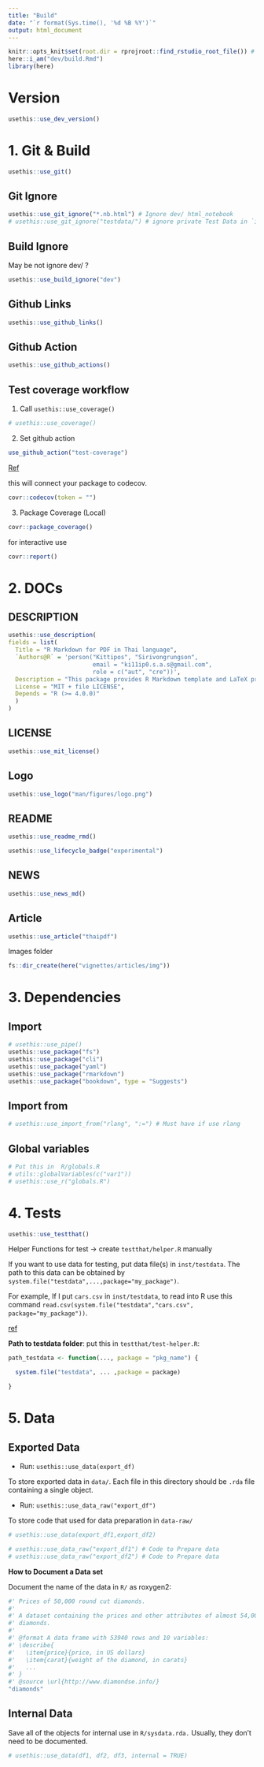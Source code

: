 ```yaml
---
title: "Build"
date: "`r format(Sys.time(), '%d %B %Y')`"
output: html_document
---
```


```r
knitr::opts_knit$set(root.dir = rprojroot::find_rstudio_root_file()) # Set WD to Root
here::i_am("dev/build.Rmd")
library(here)
```

# Version

```r
usethis::use_dev_version()
```


# 1. Git & Build

```r
usethis::use_git()
```

## Git Ignore

```r
usethis::use_git_ignore("*.nb.html") # Ignore dev/ html_notebook
# usethis::use_git_ignore("testdata/") # ignore private Test Data in `inst/testdata`
```
## Build Ignore

May be not ignore dev/ ?

```r
usethis::use_build_ignore("dev")
```

## Github Links

```r
usethis::use_github_links()
```
## Github Action

```r
usethis::use_github_actions()
```


## Test coverage workflow

1. Call `usethis::use_coverage()`

```r
# usethis::use_coverage()
```

2. Set github action

```r
use_github_action("test-coverage")
```

[Ref](https://github.com/r-lib/actions/tree/v1/examples#test-coverage-workflow)

this will connect your package to codecov.

```r
covr::codecov(token = "")
```


3. Package Coverage (Local)

```r
covr::package_coverage()
```

for interactive use

```r
covr::report()
```





# 2. DOCs


## DESCRIPTION

```r
usethis::use_description(
fields = list(
  Title = "R Markdown for PDF in Thai language",
  `Authors@R` = 'person("Kittipos", "Sirivongrungson", 
                        email = "ki11ip0.s.a.s@gmail.com", 
                        role = c("aut", "cre"))',
  Description = "This package provides R Markdown template and LaTeX preamble which is necessary for creating PDF in Thai language.",
  License = "MIT + file LICENSE",
  Depends = "R (>= 4.0.0)"
  )
)
```


## LICENSE

```r
usethis::use_mit_license()
```

## Logo

```r
usethis::use_logo("man/figures/logo.png")
```


## README

```r
usethis::use_readme_rmd()
```

```r
usethis::use_lifecycle_badge("experimental")
```

## NEWS

```r
usethis::use_news_md()
```


## Article

```r
usethis::use_article("thaipdf")
```

Images folder

```r
fs::dir_create(here("vignettes/articles/img"))
```



# 3. Dependencies

## Import

```r
# usethis::use_pipe()
usethis::use_package("fs")
usethis::use_package("cli")
usethis::use_package("yaml")
usethis::use_package("rmarkdown")
usethis::use_package("bookdown", type = "Suggests")
```




## Import from

```r
# usethis::use_import_from("rlang", ":=") # Must have if use rlang
```

## Global variables


```r
# Put this in  R/globals.R
# utils::globalVariables(c("var1"))
# usethis::use_r("globals.R")
```

# 4. Tests

```r
usethis::use_testthat()
```

Helper Functions for test -> create `testthat/helper.R` manually


If you want to use data for testing, put data file(s) in `inst/testdata`.
The path to this data can be obtained by `system.file("testdata",...,package="my_package")`.

For example, If I put `cars.csv` in `inst/testdata`, to read into R use this command `read.csv(system.file("testdata","cars.csv", package="my_package"))`.

[ref](https://stackoverflow.com/questions/32328802/where-should-i-put-data-for-automated-tests-with-testthat)


**Path to testdata folder**: put this in `testthat/test-helper.R`:

```r
path_testdata <- function(..., package = "pkg_name") {

  system.file("testdata", ... ,package = package)

}
```


# 5. Data

## Exported Data

-   Run: `usethis::use_data(export_df)`

To store exported data in `data/`. 
Each file in this directory should be `.rda` file containing a single object.

-   Run: `usethis::use_data_raw("export_df")`

To store code that used for data preparation in `data-raw/` 


```r
# usethis::use_data(export_df1,export_df2) 

# usethis::use_data_raw("export_df1") # Code to Prepare data
# usethis::use_data_raw("export_df2") # Code to Prepare data
```

**How to Document a Data set**

Document the name of the data in `R/` as roxygen2:

```r
#' Prices of 50,000 round cut diamonds.
#'
#' A dataset containing the prices and other attributes of almost 54,000
#' diamonds.
#'
#' @format A data frame with 53940 rows and 10 variables:
#' \describe{
#'   \item{price}{price, in US dollars}
#'   \item{carat}{weight of the diamond, in carats}
#'   ...
#' }
#' @source \url{http://www.diamondse.info/}
"diamonds"
```




## Internal Data

Save all of the objects for internal use in `R/sysdata.rda.`
Usually, they don’t need to be documented.

```r
# usethis::use_data(df1, df2, df3, internal = TRUE)
```



